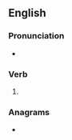 ==English==

===Pronunciation===
* {{rhymes|en|æʃt}}

===Verb===
{{head|en|verb form}}

# {{en-past of|plash}}

===Anagrams===
* {{anagrams|en|a=adehlps|L-shaped|shelpad}}